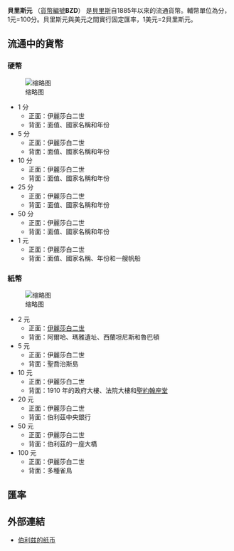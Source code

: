 {{Infobox currency
| currency_name_in_local = {{native name|en|Belize dollar|italics=off}}
| image_1 = <!-- 檔案不存在 Belize dollar bills 2003.png ，可從英文維基百科取得 -->
| image_title_1 = 2003年發行的鈔票正面
| iso_code = BZD
| iso_code_num = 084
| iso_exponent = 2
| subunit_ratio_1 = {{frac|1|100}}
| subunit_name_1 = [[分_(貨幣)|分]]
| symbol = [[$|$]]
| coin_article = Coins of the Belize dollar
| used_banknotes = $2, $5, $10, $20, $50, $100
| used_coins = 1, 5, 10, 25, 50 cents, $1
| using_countries = {{flagcountry|BLZ}}
| issuing_authority = [[貝里斯中央銀行|貝里斯中央銀行]]
| issuing_authority_website = {{URL|www.centralbank.org.bz}}
| inflation_rate = 2.8%
| inflation_source_date = ''[https://www.cia.gov/library/publications/the-world-factbook/fields/2092.html The World Factbook]'', 2007 est.
| pegged_with = [[美元|美元]]
| value = 2 BZD = 1 USD
}}
'''貝里斯元''' （[[ISO_4217|貨幣編號]]'''BZD'''） 是[[貝里斯|貝里斯]]自1885年以來的流通貨幣。輔幣單位為分，1元=100分。貝里斯元與美元之間實行固定匯率，1美元=2貝里斯元。

==流通中的貨幣==
===硬幣===
[[File:Belize_dollar_coin_set.jpg|缩略图]]
*1 分
**正面：伊麗莎白二世
**背面：面值、國家名稱和年份
*5 分
**正面：伊麗莎白二世
**背面：面值、國家名稱和年份
*10 分
**正面：伊麗莎白二世
**背面：面值、國家名稱和年份
*25 分
**正面：伊麗莎白二世
**背面：面值、國家名稱和年份
*50 分
**正面：伊麗莎白二世
**背面：面值、國家名稱和年份
*1 元
**正面：伊麗莎白二世
**背面：面值、國家名稱、年份和一艘帆船

===紙幣===
[[File:Belize_dollar_banknote_set.jpg|缩略图]]
*2 元
**正面：[[伊麗莎白二世|伊麗莎白二世]]
**背面：阿爾哈、瑪雅遺址、西蘭坦尼斯和魯巴頓
*5 元
**正面：伊麗莎白二世
**背面：聖喬治斯島
*10 元
**正面：伊麗莎白二世
**背面：1910 年的政府大樓、法院大樓和[[聖約翰座堂|聖約翰座堂]]
*20 元
**正面：伊麗莎白二世
**背面：伯利茲中央銀行
*50 元
**正面：伊麗莎白二世
**背面：伯利茲的一座大橋
*100 元
**正面：伊麗莎白二世
**背面：多種雀鳥
== 匯率 ==
{{Exchange Rate|BZD}}
== 外部連結 ==
{{Standard numismatics external links
| world_coin_gallery_1_url  = Belize
| world_coin_gallery_1_name = Belize
| banknote_world_1_url      = belize
| banknote_world_1_name     = Belize
| dollarization_1_url       = 
| dollarization_1_name      = 
| gfd_1_url                 = Belize
| gfd_1_name                = Belize
| gfd_data_1_url            = 5531
| gfd_data_1_name           = Belize Dollar
| show_gfd_excel            = Y
}}
* [http://www.bis-ans-ende-der-welt.net/Belize-B.htm 伯利兹的纸币] {{Wayback|url=http://www.bis-ans-ende-der-welt.net/Belize-B.htm |date=20151117030004 }} {{de}}{{en}}

{{Currencies of the Americas}}
{{Dollar}}